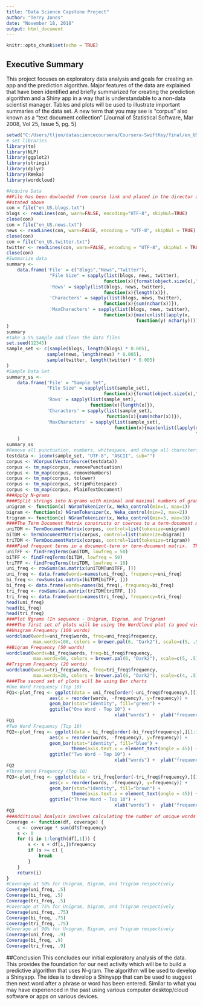 ```yaml
---
title: "Data Science Capstone Project"
author: "Terry Jones"
date: "November 18, 2018"
output: html_document
---
```


```r
knitr::opts_chunk$set(echo = TRUE)
```

## Executive Summary

This project focuses on exploratory data analysis and goals for creating an app and the prediction algorithm. Major features of the data are explained that have been identified and briefly summarized for creating the prediction algorithm and a Shiny app in a way that is understandable to a non-data scientist manager. Tables and plots will be used to illustrate important summaries of the data set. A new term that you may see is "corpus" also known as a "text document collection" [Journal of Statistical Software, Mar 2008, Vol 25, Issue 5, pg. 5]

```r
setwd("C:/Users/tljon/datasciencecoursera/Coursera-SwiftKey/final/en_US")
# set libraries
library(tm)
library(NLP)
library(ggplot2)
library(stringi)
library(dplyr)
library(RWeka)
library(wordcloud)
```

```r
#Acquire Data
##File has been dowloaded from course link and placed in the director as
##stated above
con = file("en_US.blogs.txt")
blogs <- readLines(con, warn=FALSE, encoding="UTF-8", skipNul=TRUE)
close(con)
con = file("en_US.news.txt")
news <- readLines(con, warn=FALSE, encoding = "UTF-8", skipNul = TRUE)
close(con)
con = file("en_US.twitter.txt")
twitter <- readLines(con, warn=FALSE, encoding = "UTF-8", skipNul = TRUE)
close(con)
#Summarize data
summary <- 
    data.frame('File' = c("Blogs","News","Twitter"),
                "File Size" = sapply(list(blogs, news, twitter), 
                                    function(x){format(object.size(x),"MB")}),
                'Rows' = sapply(list(blogs, news, twitter), 
                                    function(x){length(x)}),
                'Characters' = sapply(list(blogs, news, twitter), 
                                    function(x){sum(nchar(x))}),
                'MaxCharacters' = sapply(list(blogs, news, twitter), 
                                    function(x){max(unlist(lapply(x,
                                                function(y) nchar(y))))})
)
summary
#Take a 5% Sample and Clean the data files
set.seed(12345)
sample_set <- c(sample(blogs, length(blogs) * 0.005),
               sample(news, length(news) * 0.005),
               sample(twitter, length(twitter) * 0.005)
)
#Sample Data Set
summary_ss <- 
    data.frame('File' = "Sample Set",
               "File Size" = sapply(list(sample_set), 
                                    function(x){format(object.size(x),"MB")}),
               'Rows' = sapply(list(sample_set), 
                               function(x){length(x)}),
               'Characters' = sapply(list(sample_set), 
                                     function(x){sum(nchar(x))}),
               'MaxCharacters' = sapply(list(sample_set), 
                                        function(x){max(unlist(lapply(x,
                                                                      function(y) nchar(y))))})
    )
summary_ss
#Remove all punctuation, numbers, whitespace, and change all characters to lower case, and plain text
testdata <- iconv(sample_set, "UTF-8", "ASCII", sub="")
corpus <- VCorpus(VectorSource(testdata))
corpus <- tm_map(corpus, removePunctuation)
corpus <- tm_map(corpus, removeNumbers)
corpus <- tm_map(corpus, tolower)
corpus <- tm_map(corpus, stripWhitespace)
corpus <- tm_map(corpus, PlainTextDocument)
###Apply N-grams
####Split strings into N-grams with minimal and maximal numbers of grams.  Result is a character vector with the tokenized strings.
unigram <- function(x) NGramTokenizer(x, Weka_control(min=1, max=1))
bigram <- function(x) NGramTokenizer(x, Weka_control(min=2, max=2))
trigram <- function(x) NGramTokenizer(x, Weka_control(min=3, max=3))
####The Term Document Matrix constructs or coerces to a term-document matrix or a document-term matrix.  
uniTDM <- TermDocumentMatrix(corpus, control=list(tokenize=unigram))
biTDM <- TermDocumentMatrix(corpus, control=list(tokenize=bigram))
triTDM <- TermDocumentMatrix(corpus, control=list(tokenize=trigram))
####Find frequent terms in a document-term or term-document matrix.  This method works for all numeric weightings.  Returns a character vector of terms in "x" which occur more or equal often tha "lowfreq" times and less or equal often than "highfreq" times.
uniTFF <- findFreqTerms(uniTDM, lowfreq = 50)
biTFF <- findFreqTerms(biTDM, lowfreq = 50)
triTFF <- findFreqTerms(triTDM, lowfreq = 10)
uni_freq <- rowSums(as.matrix(uniTDM[uniTFF, ]))
uni_freq <- data.frame(words=names(uni_freq), frequency=uni_freq)
bi_freq <- rowSums(as.matrix(biTDM[biTFF, ]))
bi_freq <- data.frame(words=names(bi_freq), frequency=bi_freq)
tri_freq <- rowSums(as.matrix(triTDM[triTFF, ]))
tri_freq <- data.frame(words=names(tri_freq), frequency=tri_freq)
head(uni_freq)
head(bi_freq)
head(tri_freq)
###Plot Ngrams (In sequence - Unigram, Bigram, and Trigram)
####The first set of plots will be using the WordCloud plot (a good visual)
##Unigram Frequency (100 words)
wordcloud(words=uni_freq$words, freq=uni_freq$frequency, 
          max.words=100, colors = brewer.pal(6, "Dark2"), scale=c(5, .5))
##Bigram Frequency (50 words)
wordcloud(words=bi_freq$words, freq=bi_freq$frequency, 
          max.words=50, colors = brewer.pal(6, "Dark2"), scale=c(5, .5))
##Trigram Frequency (20 words)
wordcloud(words=tri_freq$words, freq=tri_freq$frequency, 
          max.words=20, colors = brewer.pal(6, "Dark2"), scale=c(4, .5))
####The second set of plots will be using Bar charts
#One Word Frequency (Top 10)
FQ1<-plot_freq <- ggplot(data = uni_freq[order(-uni_freq$frequency),][1:10, ], 
                aes(x = reorder(words, -frequency), y=frequency)) +
                geom_bar(stat="identity", fill="green") + 
                ggtitle("One Word - Top 10") + 
                                        xlab("words") +  ylab("frequency")
FQ1
#Two Word Frequency (Top 10)
FQ2<-plot_freq <- ggplot(data = bi_freq[order(-bi_freq$frequency),][1:10, ], 
                aes(x = reorder(words, -frequency), y=frequency)) +
                geom_bar(stat="identity", fill="blue") + 
                        theme(axis.text.x = element_text(angle = 45)) + 
                ggtitle("Two Word - Top 10") + 
                                        xlab("words") +  ylab("frequency")
FQ2
#Three Word Frequency (Top 10)
FQ3<-plot_freq <- ggplot(data = tri_freq[order(-tri_freq$frequency),][1:10, ], 
                aes(x = reorder(words, -frequency), y=frequency)) +
                geom_bar(stat="identity", fill="brown") + 
                        theme(axis.text.x = element_text(angle = 45)) + 
                ggtitle("Three Word - Top 10") + 
                                        xlab("words") +  ylab("frequency")
FQ3
###Additional Analysis involves calculating the number of unique words needed in a frequency dictionary to cover 50%, 75%, and 90% of all word instances in the file for each N-gram - Unigram, Bigram, and Trigram respectively 
Coverage <- function(df, coverage) {
    c <- coverage * sum(df$frequency)
    s <- 0
    for (i in 1:length(df[,1])) {
        s <- s + df[i,]$frequency
        if (s >= c) {
            break
        }
    }
    return(i)
}
#Coverage at 50% for Unigram, Bigram, and Trigram respectively 
Coverage(uni_freq, .5)
Coverage(bi_freq, .5)
Coverage(tri_freq, .5)
#Coverage at 75% for Unigram, Bigram, and Trigram respectively 
Coverage(uni_freq, .75)
Coverage(bi_freq, .75)
Coverage(tri_freq, .75)
#Coverage at 90% for Unigram, Bigram, and Trigram respectively 
Coverage(uni_freq, .9)
Coverage(bi_freq, .9)
Coverage(tri_freq, .9)
```

##Conclusion
This concludes our initial exploratory analysis of the data.  This provides the foundation for our next activity which will be to build a predictive algorithm that uses N-gram.  The algorithm wll be used to develop a Shinyapp.  The idea is to develop a Shinyapp that can be used to suggest then next word after a phrase or word has been entered.  Similar to what you may have experienced in the past using various computer desktop/cloud software or apps on various devices.  
